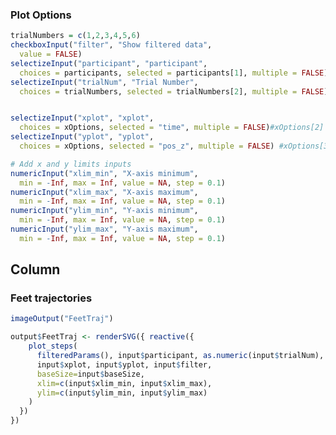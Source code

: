 


### Plot Options
```r
trialNumbers = c(1,2,3,4,5,6)
checkboxInput("filter", "Show filtered data",
  value = FALSE)
selectizeInput("participant", "participant",
  choices = participants, selected = participants[1], multiple = FALSE)
selectizeInput("trialNum", "Trial Number",
  choices = trialNumbers, selected = trialNumbers[2], multiple = FALSE) # set to trial 2 so that if practice is filtered out, it still plots


selectizeInput("xplot", "xplot",
  choices = xOptions, selected = "time", multiple = FALSE)#xOptions[2]
selectizeInput("yplot", "yplot",
  choices = xOptions, selected = "pos_z", multiple = FALSE) #xOptions[3]

# Add x and y limits inputs
numericInput("xlim_min", "X-axis minimum",
  min = -Inf, max = Inf, value = NA, step = 0.1)
numericInput("xlim_max", "X-axis maximum",
  min = -Inf, max = Inf, value = NA, step = 0.1)
numericInput("ylim_min", "Y-axis minimum",
  min = -Inf, max = Inf, value = NA, step = 0.1)
numericInput("ylim_max", "Y-axis maximum",
  min = -Inf, max = Inf, value = NA, step = 0.1)
```


Column
--------------------------------------------
### Feet trajectories {data-height=1500}

```r
imageOutput("FeetTraj")
```

```r
output$FeetTraj <- renderSVG({ reactive({
    plot_steps(
      filteredParams(), input$participant, as.numeric(input$trialNum),
      input$xplot, input$yplot, input$filter, 
      baseSize=input$baseSize,
      xlim=c(input$xlim_min, input$xlim_max),
      ylim=c(input$ylim_min, input$ylim_max)
    )
  })
})
```